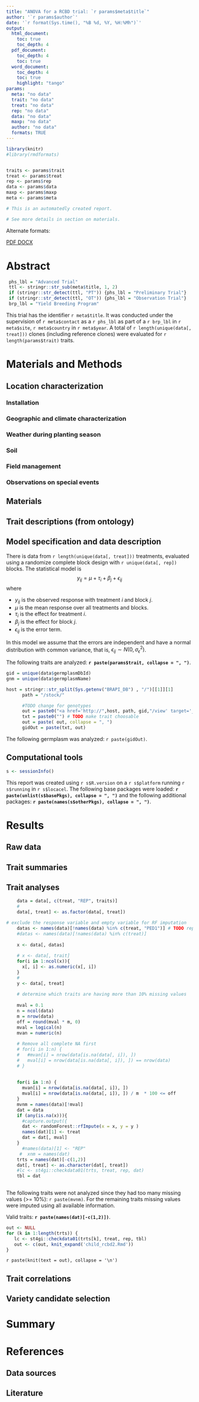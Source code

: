 ```yaml
---
title: "ANOVA for a RCBD trial: `r params$meta$title`"
author: '`r params$author`'
date: '`r format(Sys.time(), "%B %d, %Y, %H:%Mh")`'
output: 
  html_document:
    toc: true
    toc_depth: 4
  pdf_document:
    toc_depth: 4
    toc: true
  word_document:
    toc_depth: 4
    toc: true
    highlight: "tango"
params: 
  meta: "no data"
  trait: "no data"
  treat: "no data"
  rep: "no data"
  data: "no data"
  maxp: "no data"
  author: "no data"
  formats: TRUE
---
```


```r
library(knitr)
#library(rmdformats)


traits <- params$trait
treat <- params$treat
rep <- params$rep
data <- params$data
maxp <- params$maxp
meta <- params$meta

```
<!--
Author affiliations:

Citation: `r meta$contact` (`r meta$year`). *`r meta$title`*. Dataset version: 1. Dataset fingerprint (UNF): ASDFHSJKDF525423. Url: http://dataverse.cipotato.org/123456.
-->

```r
# This is an automatedly created report.

# See more details in section on materials.
```

Alternate formats: 


<a href="report_anova.pdf" target="_blank">PDF
<!--
<img src="PDF.jpg" width = "32" height = "32" alt = "PDF"/>
-->
</a>
<a href="report_anova.docx" target="_blank">DOCX
<!--
<img src="word.png" width = "32" height = "32" alt = "Word"/>
-->
</a>

# Abstract

```r
 phs_lbl = "Advanced Trial"
 ttl <- stringr::str_sub(meta$title, 1, 2)
 if (stringr::str_detect(ttl, "PT")) {phs_lbl = "Preliminary Trial"}
 if (stringr::str_detect(ttl, "OT")) {phs_lbl = "Observation Trial"}
 brp_lbl = "Yield Breeding Program"
```

This trial has the identifier `r meta$title`. It was conducted under the supervision of `r meta$contact`  as a `r phs_lbl` as part of a `r brp_lbl` in `r meta$site`, `r meta$country` in `r meta$year`. A total of `r length(unique(data[, treat]))` clones (including reference clones) were evaluated for `r length(params$trait)` traits.


# Materials and Methods
## Location characterization
### Installation
### Geographic and climate characterization
### Weather during planting season
### Soil
### Field management
### Observations on special events
## Materials
## Trait descriptions (from ontology)
## Model specification and data description

There is data from `r length(unique(data[, treat]))` treatments, evaluated using a randomize complete block design with `r unique(data[, rep])` blocks. The statistical model is
$$
y_{ij} = \mu + \tau_i + \beta_j + \epsilon_{ij}
$$
where

* $y_{ij}$ is the observed response with treatment $i$ and block $j$.
* $\mu$ is the mean response over all treatments and blocks.
* $\tau_i$ is the effect for treatment $i$.
* $\beta_j$ is the effect for block $j$.
* $\epsilon_{ij}$ is the error term.

In this model we assume that the errors are independent and have a normal distribution with common variance, that is, $\epsilon_{ij} \sim N(0,\sigma_{\epsilon}^2)$.

The following traits are analyzed: **`r paste(params$trait, collapse = ", ")`**.

```r
gid = unique(data$germplasmDbId)
gnm = unique(data$germplasmName)

host = stringr::str_split(Sys.getenv("BRAPI_DB") , "/")[[1]][1]
      path = "/stock/"

      #TODO change for genotypes
      out = paste0("<a href='http://",host, path, gid,"/view' target='_blank'>",gnm,"</a>")
      txt = paste0("") # TODO make trait choosable
      out = paste( out, collapse = ", ")
      gidOut = paste(txt, out)
```

The following germplasm was analyzed: `r paste(gidOut)`.

## Computational tools
```r
s <- sessionInfo()
```

This report was created using `r s$R.version` on a `r s$platform` running `r s$running` in `r s$locacel`. The following base packages were loaded: 
**`r paste(unlist(s$basePkgs), collapse = ", ")`** and the following additional packages: 
**`r paste(names(s$otherPkgs), collapse = ", ")`**.

# Results
## Raw data
## Trait summaries
## Trait analyses

```r
    
    data = data[, c(treat, "REP", traits)]
    # 
    data[, treat] <- as.factor(data[, treat])

# exclude the response variable and empty variable for RF imputation
    datas <- names(data)[!names(data) %in% c(treat, "PED1")] # TODO replace "PED1" by a search
    #datas <- names(data)[!names(data) %in% c(treat)]
    
    x <- data[, datas]
    
    # x <- data[, trait]
    for(i in 1:ncol(x)){
      x[, i] <- as.numeric(x[, i])
    }
    # 
    y <- data[, treat]
    
    # determine which traits are having more than 10% missing values
    
    mval = 0.1
    n = ncol(data)
    m = nrow(data)
    off = round(mval * m, 0)
    mval = logical(n)
    mvan = numeric(n)
    
    # Remove all complete NA first
    # for(i in 1:n) {
    #   #mvan[i] = nrow(data[is.na(data[, i]), ])
    #   mval[i] = nrow(data[is.na(data[, i]), ]) == nrow(data)
    # }
    
    
    for(i in 1:n) {
      mvan[i] = nrow(data[is.na(data[, i]), ])
      mval[i] = nrow(data[is.na(data[, i]), ]) / m  * 100 <= off
    }
    mvnm = names(data)[!mval]
    dat = data
    if (any(is.na(x))){
      #capture.output({
      dat <- randomForest::rfImpute(x = x, y = y )
      names(dat)[1] <- treat
      dat = dat[, mval]
    }
      #names(data)[1] <- "REP"
     #  xnm = names(dat)
    trts = names(dat)[-c(1,2)]
    dat[, treat] <- as.character(dat[, treat])
    #lc <- st4gi::checkdata01(trts, treat, rep, dat)
    tbl = dat
    
```


The following traits were not analyzed since they had too many missing values (>= 10%): `r paste(mvnm)`. For the remaining traits missing values were imputed using all available information.

Valid traits: **`r paste(names(dat)[-c(1,2)])`**.

```r
out <- NULL
for (k in 1:length(trts)) {
   lc <- st4gi::checkdata01(trts[k], treat, rep, tbl)
   out <- c(out, knit_expand('child_rcbd2.Rmd'))
}
```

`r paste(knit(text = out), collapse = '\n')`

## Trait correlations

## Variety candidate selection

# Summary

# References

## Data sources

## Literature
